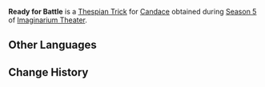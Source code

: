 {{Thespian Trick Infobox
|title     = Ready for Battle
|image     = Ready for Battle Candace Preview.png
|name      = Ready for Battle
|character = Candace
|date      = 2024-11-01
|season    = 5
}}
'''Ready for Battle''' is a [[Thespian Trick]] for [[Candace]] obtained during [[Imaginarium Theater/Seasons/2024-11-01|Season 5]] of [[Imaginarium Theater]].

==Other Languages==
{{Other Languages|Ready for Battle (Raiden Shogun)}}

==Change History==
{{Change History|5.1}}